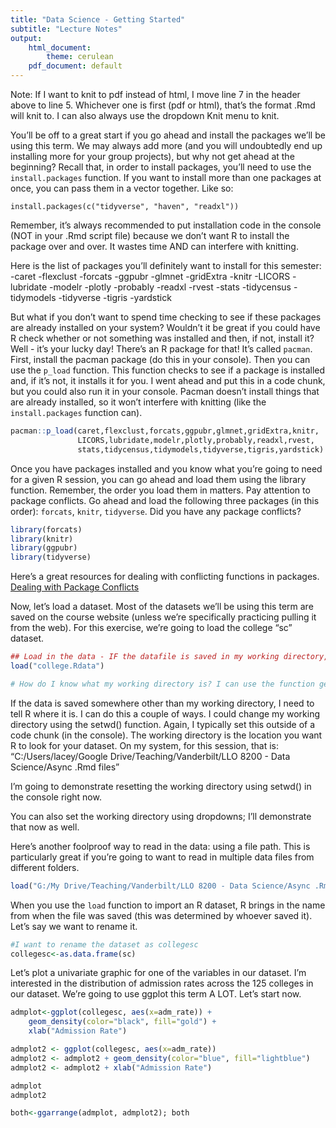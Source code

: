 ---
title: "Data Science - Getting Started"
subtitle: "Lecture Notes"
output:
    html_document: 
        theme: cerulean
    pdf_document: default
---

Note: If I want to knit to pdf instead of html, I move line 7 in the header above to line 5. Whichever one is first (pdf or html), that's the format .Rmd will knit to. I can also always use the dropdown Knit menu to knit. 

You'll be off to a great start if you go ahead and install the packages we'll be using this term. We may always add more (and you will undoubtedly end up installing more for your group projects), but why not get ahead at the beginning? Recall that, in order to install packages, you'll need to use the `install.packages` function. If you want to install more than one packages at once, you can pass them in a vector together. Like so:

`install.packages(c("tidyverse", "haven", "readxl"))`

Remember, it's always recommended to put installation code in the console (NOT in your .Rmd script file) because we don't want R to install the package over and over. It wastes time AND can interfere with knitting. 

Here is the list of packages you'll definitely want to install for this semester:
-caret
-flexclust
-forcats
-ggpubr
-glmnet
-gridExtra
-knitr
-LICORS
-lubridate
-modelr
-plotly
-probably
-readxl
-rvest
-stats
-tidycensus
-tidymodels
-tidyverse
-tigris
-yardstick

But what if you don't want to spend time checking to see if these packages are already installed on your system? Wouldn't it be great if you could have R check whether or not something was installed and then, if not, install it? Well - it's your lucky day! There's an R package for that! It's called `pacman`. First, install the pacman package (do this in your console). Then you can use the `p_load` function. This function checks to see if a package is installed and, if it's not, it installs it for you. I went ahead and put this in a code chunk, but you could also run it in your console. Pacman doesn't install things that are already installed, so it won't interfere with knitting (like the `install.packages` function can). 
```{r}
pacman::p_load(caret,flexclust,forcats,ggpubr,glmnet,gridExtra,knitr, 
               LICORS,lubridate,modelr,plotly,probably,readxl,rvest,
               stats,tidycensus,tidymodels,tidyverse,tigris,yardstick)
```

Once you have packages installed and you know what you're going to need for a given R session, you can go ahead and load them using the library function. Remember, the order you load them in matters. Pay attention to package conflicts. Go ahead and load the following three packages (in this order): `forcats`, `knitr`, `tidyverse`. Did you have any package conflicts? 
```{r}
library(forcats)
library(knitr)
library(ggpubr)
library(tidyverse)
```

Here's a great resources for dealing with conflicting functions in packages. [Dealing with Package Conflicts](https://www.tidyverse.org/blog/2018/06/conflicted/)

Now, let's load a dataset. Most of the datasets we'll be using this term are saved on the course website (unless we're specifically practicing pulling it from the web). For this exercise, we're going to load the college "sc" dataset. 
```{r}
## Load in the data - IF the datafile is saved in my working directory, this works
load("college.Rdata")

# How do I know what my working directory is? I can use the function getwd() to figure that out (do this in the console). I can also use dropdowns (which Lacey will demonstrate now). 
```

If the data is saved somewhere other than my working directory, I need to tell R where it is. I can do this a couple of ways. I could change my working directory using the setwd() function. Again, I typically set this outside of a code chunk (in the console). The working directory is the location you want R to look for your dataset. On my system, for this session, that is:
"C:/Users/lacey/Google Drive/Teaching/Vanderbilt/LLO 8200 - Data Science/Async .Rmd files"

I'm going to demonstrate resetting the working directory using setwd() in the console right now. 

You can also set the working directory using dropdowns; I'll demonstrate that now as well.

Here's another foolproof way to read in the data: using a file path. This is particularly great if you're going to want to read in multiple data files from different folders. 
```{r}
load("G:/My Drive/Teaching/Vanderbilt/LLO 8200 - Data Science/Async .Rmd files/college.Rdata")
```

When you use the `load` function to import an R dataset, R brings in the name from when the file was saved (this was determined by whoever saved it). Let's say we want to rename it. 
```{r}
#I want to rename the dataset as collegesc
collegesc<-as.data.frame(sc)
```

Let's plot a univariate graphic for one of the variables in our dataset. I'm interested in the distribution of admission rates across the 125 colleges in our dataset. We're going to use ggplot this term A LOT. Let's start now. 
```{r}
admplot<-ggplot(collegesc, aes(x=adm_rate)) +  
    geom_density(color="black", fill="gold") +
    xlab("Admission Rate")

admplot2 <- ggplot(collegesc, aes(x=adm_rate)) 
admplot2 <- admplot2 + geom_density(color="blue", fill="lightblue") 
admplot2 <- admplot2 + xlab("Admission Rate")

admplot
admplot2

both<-ggarrange(admplot, admplot2); both
```



